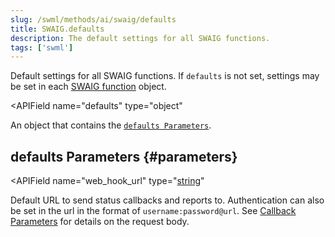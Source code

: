 ```yaml
---
slug: /swml/methods/ai/swaig/defaults
title: SWAIG.defaults
description: The default settings for all SWAIG functions.
tags: ['swml']
---
```



Default settings for all SWAIG functions. If `defaults` is not set, settings may be set in each [SWAIG function](../functions/index.mdx) object.

<APIField
  name="defaults"
  type="object"
>
  An object that contains the [`defaults Parameters`](#parameters).
</APIField>

## defaults Parameters {#parameters}

<APIField
  name="web_hook_url"
  type="[string](/swml/methods/ai/swaig/defaults/web_hook_url)"
>
  Default URL to send status callbacks and reports to. Authentication can also be set in the url in the format of `username:password@url`. See [Callback Parameters](./defaults.web_hook_url.mdx) for details on the request body.
</APIField>
